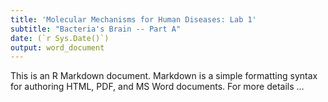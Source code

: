 ```yaml
---
title: 'Molecular Mechanisms for Human Diseases: Lab 1'
subtitle: "Bacteria's Brain -- Part A"
date: (`r Sys.Date()`)
output: word_document
---
```

This is an R Markdown document. Markdown is a simple 
formatting syntax for authoring HTML, PDF, and MS Word 
documents. For more details ...